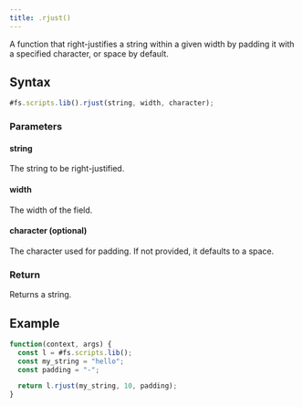 ```yaml
---
title: .rjust()
---
```


A function that right-justifies a string within a given width by padding it with a specified character, or space by default.

## Syntax

```js
#fs.scripts.lib().rjust(string, width, character);
```

### Parameters

#### string

The string to be right-justified.

#### width

The width of the field.

#### character (optional)

The character used for padding. If not provided, it defaults to a space.

### Return

Returns a string.

## Example

```js
function(context, args) {
  const l = #fs.scripts.lib();
  const my_string = "hello";
  const padding = "-";

  return l.rjust(my_string, 10, padding);
}
```
